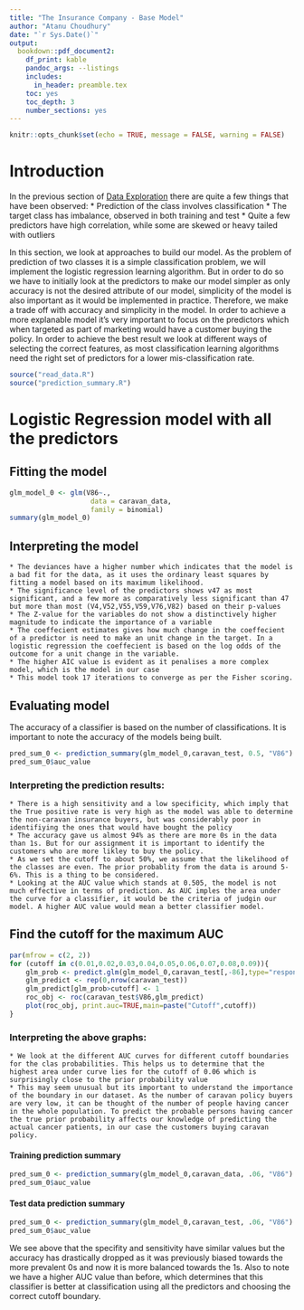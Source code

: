 ```yaml
---
title: "The Insurance Company - Base Model"
author: "Atanu Choudhury"
date: "`r Sys.Date()`"
output:
  bookdown::pdf_document2:
    df_print: kable
    pandoc_args: --listings
    includes:
      in_header: preamble.tex
    toc: yes
    toc_depth: 3
    number_sections: yes
---
```


```r
knitr::opts_chunk$set(echo = TRUE, message = FALSE, warning = FALSE)
```

# Introduction
In the previous section of [Data Exploration](#sec_2) there are quite a few things that have been observed:
    * Prediction of the class involves classification
    * The target class has imbalance, observed in both training and test
    * Quite a few predictors have high correlation, while some are skewed or heavy tailed with outliers


In this section, we look at approaches to build our model. As the problem of prediction of two classes it is a simple classification problem, we will implement the logistic regression learning algorithm. But in order to do so we have to initially look at the predictors to make our model simpler as only accuracy is not the desired attribute of our model, simplicity of the model is also important as it would be implemented in practice. Therefore, we make a trade off with accuracy and simplicity in the model. In order to achieve a more explanable model it's very important to focus on the predictors which when targeted as part of marketing would have a customer buying the policy. In order to achieve the best result we look at different ways of selecting the correct features, as most classification learning algorithms need the right set of predictors for a lower mis-classification rate.
```r
source("read_data.R")
source("prediction_summary.R")
```


# Logistic Regression model with all the predictors

## Fitting the model

```r
glm_model_0 <- glm(V86~.,
                    data = caravan_data, 
                    family = binomial)
summary(glm_model_0)
```

## Interpreting the model
    * The deviances have a higher number which indicates that the model is a bad fit for the data, as it uses the ordinary least squares by fitting a model based on its maximum likelihood.
    * The significance level of the predictors shows v47 as most significant, and a few more as comparatively less significant than 47 but more than most (V4,V52,V55,V59,V76,V82) based on their p-values
    * The Z-value for the variables do not show a distinctively higher magnitude to indicate the importance of a variable
    * The coeffecient estimates gives how much change in the coeffecient of a predictor is need to make an unit change in the target. In a logistic regression the coeffecient is based on the log odds of the outcome for a unit change in the variable.
    * The higher AIC value is evident as it penalises a more complex model, which is the model in our case
    * This model took 17 iterations to converge as per the Fisher scoring.

## Evaluating model
The accuracy of a classifier is based on the number of classifications. It is important to note the accuracy of the models being built.
```r
pred_sum_0 <- prediction_summary(glm_model_0,caravan_test, 0.5, "V86")
pred_sum_0$auc_value
```

### Interpreting the prediction results:
	* There is a high sensitivity and a low specificity, which imply that the True positive rate is very high as the model was able to determine the non-caravan insurance buyers, but was considerably poor in identifiying the ones that would have bought the policy
	* The accuracy gave us almost 94% as there are more 0s in the data than 1s. But for our assignment it is important to identify the customers who are more likley to buy the policy.
	* As we set the cutoff to about 50%, we assume that the likelihood of the classes are even. The prior probablity from the data is around 5-6%. This is a thing to be considered.
	* Looking at the AUC value which stands at 0.505, the model is not much effective in terms of prediction. As AUC imples the area under the curve for a classifier, it would be the criteria of judgin our model. A higher AUC value would mean a better classifier model.
	
	
	
	
## Find the cutoff for the maximum AUC
	
```r
par(mfrow = c(2, 2))
for (cutoff in c(0.01,0.02,0.03,0.04,0.05,0.06,0.07,0.08,0.09)){
    glm_prob <- predict.glm(glm_model_0,caravan_test[,-86],type="response")
    glm_predict <- rep(0,nrow(caravan_test))
    glm_predict[glm_prob>cutoff] <- 1
    roc_obj <- roc(caravan_test$V86,glm_predict)
    plot(roc_obj, print.auc=TRUE,main=paste("Cutoff",cutoff))
}
```
	
### Interpreting the above graphs:
	* We look at the different AUC curves for different cutoff boundaries for the clas probabilities. This helps us to determine that the highest area under curve lies for the cutoff of 0.06 which is surprisingly close to the prior probability value
	* This may seem unusual but its important to understand the importance of the boundary in our dataset. As the number of caravan policy buyers are very low, it can be thought of the number of people having cancer in the whole population. To predict the probable persons having cancer the true prior probability affects our knowledge of predicting the actual cancer patients, in our case the customers buying caravan policy.
	
	
#### Training prediction summary
```r
pred_sum_0 <- prediction_summary(glm_model_0,caravan_data, .06, "V86")
pred_sum_0$auc_value
```

	
#### Test data prediction summary
	
```r
pred_sum_0 <- prediction_summary(glm_model_0,caravan_test, .06, "V86")
pred_sum_0$auc_value
```
We see above that the specifity and sensitivity have similar values but the accuracy has drastically dropped as it was previously biased towards the more prevalent 0s and now it is more balanced towards the 1s. Also to note we have a higher AUC value than before, which determines that this classifier is better at classification using all the predictors and choosing the correct cutoff boundary.
	
	
	

